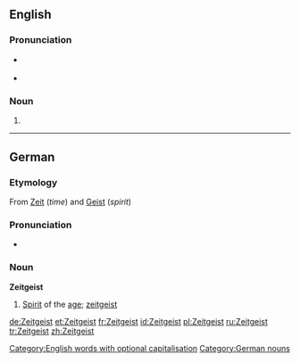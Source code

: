 {{also|zeitgeist}}
==English==
{{wikipedia}}

===Pronunciation===
* {{a|UK}} {{IPA|/ˈzaɪt.gaɪst/}} {{SAMPA|/"zaIt.gaIst/}}
* {{audio|en-uk-zeitgeist.ogg|Audio (UK)}}

===Noun===
{{en-noun|s|pl2=Zeitgeister}}

# {{alternative spelling of|[[zeitgeist]]}}

[[Category:English words with optional capitalisation]]

----

==German==

===Etymology===
From {{etyl|de}} [[Zeit]] (''time'') and [[Geist]] (''spirit'')

===Pronunciation===
* {{IPA|/ˈʦaɪ̯tɡaɪ̯st/|lang=de}}

===Noun===
'''Zeitgeist''' {{m}}

# [[spirit|Spirit]] of the [[age]]; [[zeitgeist]]

{{de-decl-noun|der Zeitgeist|-|des Zeitgeistes|-|dem Zeitgeist|-|den Zeitgeist|-}}

[[Category:German nouns]]

[[de:Zeitgeist]]
[[et:Zeitgeist]]
[[fr:Zeitgeist]]
[[id:Zeitgeist]]
[[pl:Zeitgeist]]
[[ru:Zeitgeist]]
[[tr:Zeitgeist]]
[[zh:Zeitgeist]]